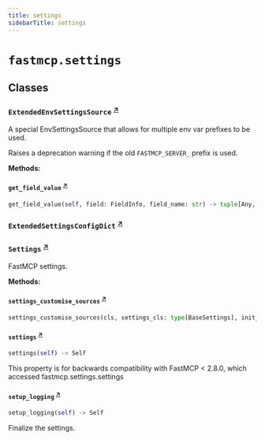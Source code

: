 ```yaml
---
title: settings
sidebarTitle: settings
---
```


# `fastmcp.settings`

## Classes

### `ExtendedEnvSettingsSource` <sup><a href="https://github.com/jlowin/fastmcp/blob/main/src/fastmcp/settings.py#L26" target="_blank">↗</a></sup>


A special EnvSettingsSource that allows for multiple env var prefixes to be used.

Raises a deprecation warning if the old `FASTMCP_SERVER_` prefix is used.


**Methods:**

#### `get_field_value` <sup><a href="https://github.com/jlowin/fastmcp/blob/main/src/fastmcp/settings.py#L33" target="_blank">↗</a></sup>

```python
get_field_value(self, field: FieldInfo, field_name: str) -> tuple[Any, str, bool]
```

### `ExtendedSettingsConfigDict` <sup><a href="https://github.com/jlowin/fastmcp/blob/main/src/fastmcp/settings.py#L53" target="_blank">↗</a></sup>

### `Settings` <sup><a href="https://github.com/jlowin/fastmcp/blob/main/src/fastmcp/settings.py#L57" target="_blank">↗</a></sup>


FastMCP settings.


**Methods:**

#### `settings_customise_sources` <sup><a href="https://github.com/jlowin/fastmcp/blob/main/src/fastmcp/settings.py#L69" target="_blank">↗</a></sup>

```python
settings_customise_sources(cls, settings_cls: type[BaseSettings], init_settings: PydanticBaseSettingsSource, env_settings: PydanticBaseSettingsSource, dotenv_settings: PydanticBaseSettingsSource, file_secret_settings: PydanticBaseSettingsSource) -> tuple[PydanticBaseSettingsSource, ...]
```

#### `settings` <sup><a href="https://github.com/jlowin/fastmcp/blob/main/src/fastmcp/settings.py#L87" target="_blank">↗</a></sup>

```python
settings(self) -> Self
```

This property is for backwards compatibility with FastMCP < 2.8.0,
which accessed fastmcp.settings.settings


#### `setup_logging` <sup><a href="https://github.com/jlowin/fastmcp/blob/main/src/fastmcp/settings.py#L182" target="_blank">↗</a></sup>

```python
setup_logging(self) -> Self
```

Finalize the settings.

